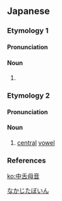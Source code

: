 ==Japanese==
{{wikipedia|lang=ja}}

===Etymology 1===
{{ja-kanjitab|なか|した|k2=じた|r=y|ぼ|いん}}
{{rfe|lang=ja}}

====Pronunciation====
{{ja-pron|なかじたぼいん|acc=5|acc_ref==DJR}}

====Noun====
{{ja-noun|なかじた ぼいん}}

# {{lb|ja|sort=なかじたぼいん|phonetics}} {{w|central vowel}}

===Etymology 2===
{{ja-kanjitab|yomi=o|ちゅう|ぜつ|ぼ|いん}}
{{rfe|lang=ja}}

====Pronunciation====
{{ja-pron|ちゅうぜつぼいん|acc=5|acc_ref=DJR|y=o}}

====Noun====
{{ja-noun|ちゅうぜつ ぼいん|hhira=ちゆうぜつぼいん}}

# {{lb|ja|sort=ちゅうぜつぼいん|phonetics}} [[central]] [[vowel]]

===References===
<references/>

[[Category:ja:Sound|なかじたぼいん]]

[[ko:中舌母音]]